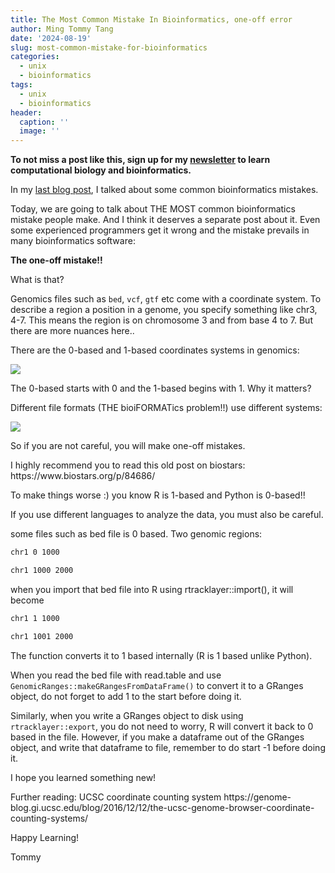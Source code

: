 ```yaml
---
title: The Most Common Mistake In Bioinformatics, one-off error  
author: Ming Tommy Tang
date: '2024-08-19'
slug: most-common-mistake-for-bioinformatics
categories:
  - unix
  - bioinformatics
tags:
  - unix
  - bioinformatics
header:
  caption: ''
  image: ''
---
```



**To not miss a post like this, sign up for my [newsletter](https://divingintogeneticsandgenomics.ck.page/profile) to learn computational
biology and bioinformatics.**

In my [last blog post](https://divingintogeneticsandgenomics.com/post/stupid-mistakes-for-bioinformatics/), I talked about some common bioinformatics mistakes. 

Today, we are going to talk about THE MOST common bioinformatics mistake people make. And I think it deserves a separate post about it. Even some experienced programmers get it wrong and the mistake prevails in many bioinformatics software:

**The one-off mistake!!**

What is that?

Genomics files such as `bed`, `vcf`, `gtf` etc come with a coordinate system. To describe a region a position in a genome, you specify something like chr3, 4-7. This means the region is on chromosome 3 and from base 4 to 7. But there are more nuances here..

There are the 0-based and 1-based coordinates systems in genomics:

![](/img/coordinates_system.png)


The 0-based starts with 0 and the 1-based begins with 1. Why it matters?

Different file formats (THE bioiFORMATics problem!!) use different systems:

![](/img/file_formats.png)


So if you are not careful, you will make one-off mistakes.

I highly recommend you to read this old post on biostars: https://www.biostars.org/p/84686/​

To make things worse :) you know R is 1-based and Python is 0-based!!

If you use different languages to analyze the data, you must also be careful.

some files such as bed file is 0 based. Two genomic regions:

```bash
chr1 0 1000

chr1 1000 2000
```

when you import that bed file into R using rtracklayer::import(), it will become

```bash
chr1 1 1000

chr1 1001 2000
```

The function converts it to 1 based internally (R is 1 based unlike Python).

When you read the bed file with read.table and use `GenomicRanges::makeGRangesFromDataFrame()` to convert it to a GRanges object, do not forget to add 1 to the start before doing it.

Similarly, when you write a GRanges object to disk using `rtracklayer::export`, you do not need to worry, R will convert it back to 0 based in the file. However, if you make a dataframe out of the GRanges object, and write that dataframe to file, remember to do start -1 before doing it.

I hope you learned something new!

Further reading: UCSC coordinate counting system https://genome-blog.gi.ucsc.edu/blog/2016/12/12/the-ucsc-genome-browser-coordinate-counting-systems/

Happy Learning!

Tommy